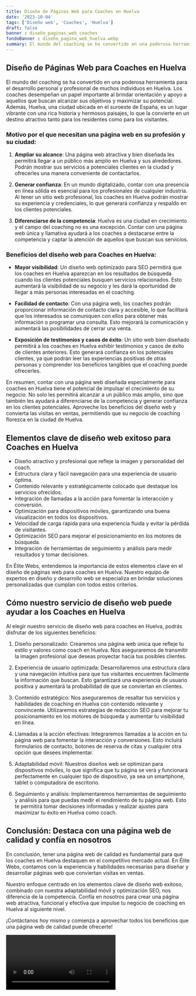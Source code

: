 ```yaml
---
title: Diseño de Páginas Web para Coaches en Huelva
date: '2023-10-04'
tags: ['Diseño web', 'Coaches', 'Huelva']
draft: false
banner : diseño_paginas_web_coaches
fondoBanner : diseño_pagina_web_huelva.webp
summary: El mundo del coaching se ha convertido en una poderosa herramienta para el desarrollo personal y profesional de muchos individuos en Huelva. Los coaches desempeñan un papel importante al brindar orientación y apoyo a aquellos que buscan alcanzar sus objetivos y maximizar su potencial. Además, Huelva, una ciudad ubicada en el suroeste de España, es un lugar vibrante con una rica historia y hermosos paisajes, lo que la convierte en un destino atractivo tanto para los residentes como para los visitantes.
---
```


## Diseño de Páginas Web para Coaches en Huelva

El mundo del coaching se ha convertido en una poderosa herramienta para el desarrollo personal y profesional de muchos individuos en Huelva. Los coaches desempeñan un papel importante al brindar orientación y apoyo a aquellos que buscan alcanzar sus objetivos y maximizar su potencial. Además, Huelva, una ciudad ubicada en el suroeste de España, es un lugar vibrante con una rica historia y hermosos paisajes, lo que la convierte en un destino atractivo tanto para los residentes como para los visitantes.

### Motivo por el que necesitan una página web en su profesión y su ciudad:

1. **Ampliar su alcance**: Una página web atractiva y bien diseñada les permitirá llegar a un público más amplio en Huelva y sus alrededores. Podrán mostrar sus servicios a potenciales clientes en la ciudad y ofrecerles una manera conveniente de contactarlos.

2. **Generar confianza**: En un mundo digitalizado, contar con una presencia en línea sólida es esencial para los profesionales de cualquier industria. Al tener un sitio web profesional, los coaches en Huelva podrán mostrar su experiencia y credenciales, lo que generará confianza y respaldo en los clientes potenciales.

3. **Diferenciarse de la competencia**: Huelva es una ciudad en crecimiento y el campo del coaching no es una excepción. Contar con una página web única y llamativa ayudará a los coaches a destacarse entre la competencia y captar la atención de aquellos que buscan sus servicios.

### Beneficios del diseño web para Coaches en Huelva:

- **Mayor visibilidad**: Un diseño web optimizado para SEO permitirá que los coaches en Huelva aparezcan en los resultados de búsqueda cuando los clientes potenciales busquen servicios relacionados. Esto aumentará la visibilidad de su negocio y les dará la oportunidad de llegar a más personas interesadas en el coaching.

- **Facilidad de contacto**: Con una página web, los coaches podrán proporcionar información de contacto clara y accesible, lo que facilitará que los interesados se comuniquen con ellos para obtener más información o programar una consulta. Esto mejorará la comunicación y aumentará las posibilidades de cerrar una venta.

- **Exposición de testimonios y casos de éxito**: Un sitio web bien diseñado permitirá a los coaches en Huelva exhibir testimonios y casos de éxito de clientes anteriores. Esto generará confianza en los potenciales clientes, ya que podrán leer las experiencias positivas de otras personas y comprender los beneficios tangibles que el coaching puede ofrecerles.

En resumen, contar con una página web diseñada especialmente para coaches en Huelva tiene el potencial de impulsar el crecimiento de su negocio. No solo les permitirá alcanzar a un público más amplio, sino que también les ayudará a diferenciarse de la competencia y generar confianza en los clientes potenciales. Aproveche los beneficios del diseño web y convierta las visitas en ventas, permitiendo que su negocio de coaching florezca en la ciudad de Huelva.

<GifSeo />

<Cta />

## Elementos clave de diseño web exitoso para Coaches en Huelva

- Diseño atractivo y profesional que refleje la imagen y personalidad del coach.
- Estructura clara y fácil navegación para una experiencia de usuario óptima.
- Contenido relevante y estratégicamente colocado que destaque los servicios ofrecidos.
- Integración de llamadas a la acción para fomentar la interacción y conversión.
- Optimización para dispositivos móviles, garantizando una buena visualización en todos los dispositivos.
- Velocidad de carga rápida para una experiencia fluida y evitar la pérdida de visitantes.
- Optimización SEO para mejorar el posicionamiento en los motores de búsqueda.
- Integración de herramientas de seguimiento y análisis para medir resultados y tomar decisiones.

En Élite Webs, entendemos la importancia de estos elementos clave en el diseño de páginas web para coaches en Huelva. Nuestro equipo de expertos en diseño y desarrollo web se especializa en brindar soluciones personalizadas que cumplan con todos estos criterios. 

## Cómo nuestro servicio de diseño web puede ayudar a los Coaches en Huelva

Al elegir nuestro servicio de diseño web para coaches en Huelva, podrás disfrutar de los siguientes beneficios:

1. Diseño personalizado: Crearemos una página web única que refleje tu estilo y valores como coach en Huelva. Nos aseguraremos de transmitir la imagen profesional que deseas proyectar hacia tus posibles clientes.

2. Experiencia de usuario optimizada: Desarrollaremos una estructura clara y una navegación intuitiva para que tus visitantes encuentren fácilmente la información que buscan. Esto garantizará una experiencia de usuario positiva y aumentará la probabilidad de que se conviertan en clientes.

3. Contenido estratégico: Nos aseguraremos de resaltar tus servicios y habilidades de coaching en Huelva con contenido relevante y convincente. Utilizaremos estrategias de redacción SEO para mejorar tu posicionamiento en los motores de búsqueda y aumentar tu visibilidad en línea.

4. Llamadas a la acción efectivas: Integraremos llamadas a la acción en tu página web para fomentar la interacción y conversiones. Esto incluirá formularios de contacto, botones de reserva de citas y cualquier otra opción que desees implementar.

5. Adaptabilidad móvil: Nuestros diseños web se optimizan para dispositivos móviles, lo que significa que tu página se verá y funcionará perfectamente en cualquier tipo de dispositivo, ya sea un smartphone, tablet o computadora de escritorio.

6. Seguimiento y análisis: Implementaremos herramientas de seguimiento y análisis para que puedas medir el rendimiento de tu página web. Esto te permitirá tomar decisiones informadas y realizar ajustes para maximizar tu éxito en Huelva como coach.

## Conclusión: Destaca con una página web de calidad y confía en nosotros

En conclusión, tener una página web de calidad es fundamental para que los coaches en Huelva destaquen en el competitivo mercado actual. En Élite Webs, contamos con la experiencia y habilidades necesarias para diseñar y desarrollar páginas web que conviertan visitas en ventas.

Nuestro enfoque centrado en los elementos clave de diseño web exitoso, combinado con nuestra adaptabilidad móvil y optimización SEO, nos diferencia de la competencia. Confía en nosotros para crear una página web atractiva, funcional y efectiva que impulse tu negocio de coaching en Huelva al siguiente nivel.

¡Contáctanos hoy mismo y comienza a aprovechar todos los beneficios que una página web de calidad puede ofrecerte!

<Video />

<CtaBot job='Coaches' city='Huelva'/>

<Gmaps query='Huelva+españa+maps' />